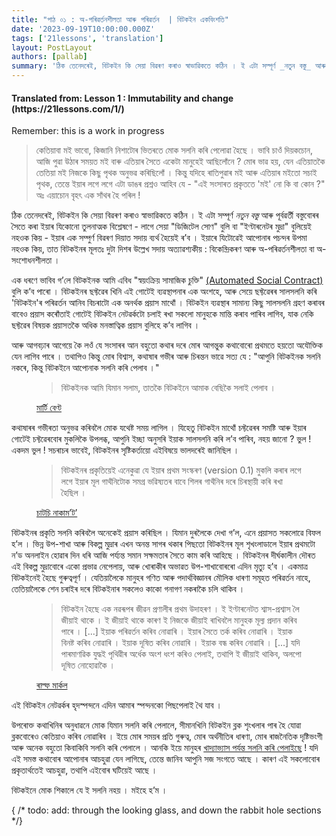 ```yaml
---
title: "পাঠ ০১ : অ-পৰিৱৰ্তনশীলতা আৰু পৰিৱৰ্তন  | বিটকইন একবিংশতি"
date: '2023-09-19T10:00:00.000Z'
tags: ['21lessons', 'translation']
layout: PostLayout
authors: [pallab]
summary: 'ঠিক তেনেদৰেই, বিটকইন কি সেয়া বিৱৰণ কৰাও স্বাভাৱিকতে কঠিন । ই এটা সম্পূৰ্ণ _নতুন বস্তু_ আৰু পূৰ্বৱৰ্তী বস্তুবোৰৰ সৈতে কৰা ইয়াৰ যিকোনো তুলনাত্মক বিশ্লেষণে - লাগে সেয়া "ডিজিটেল সোণ" বুলি বা "ইণ্টাৰনেটৰ মুদ্ৰা" বুলিয়েই নহওক কিয় - ইয়াৰ এক সম্পুৰ্ণ বিৱৰণ দিয়াত সদায় ব্যৰ্থ হৈয়েই ৰ’ব ।...'
---
```


<div style={{textAlign:"center"}}>
    <h4> Translated from: Lesson 1 : Immutability and change (https://21lessons.com/1/) </h4>
    <p style={{color:"red"}}> Remember: this is a work in progress </p>
</div>

> কেতিয়াবা মই ভাবো, কিজানি নিশাটোৰ ভিতৰতে মোক সলনি কৰি পেলোৱা হৈছে ।
> ভাবি চাওঁ দিয়কচোন, আজি পুৱা উঠাৰ সময়ত মই বাৰু এতিয়াৰ সৈতে একেটা মানুহেই আছিলোঁনে ?
> মোৰ ভাৱ হয়, যেন এতিয়াতকৈ তেতিয়া মই নিজকে কিছু পৃথক অনুভৱ কৰিছিলোঁ ।
> কিন্তু যদিহে ৰাতিপুৱাৰ মই আৰু এতিয়াৰ মইতো সচাই পৃথক, তেন্তে ইয়াৰ লগে লগে এটা ডাঙৰ প্ৰশ্নও আহিব যে - "এই সংসাৰত প্ৰকৃততে 'মই' নো কি বা কোন ?"
> অঃ এয়াচোন বৃহৎ এক সাঁথৰ হৈ পৰিল !

ঠিক তেনেদৰেই, বিটকইন কি সেয়া বিৱৰণ কৰাও স্বাভাৱিকতে কঠিন ।
ই এটা সম্পূৰ্ণ _নতুন বস্তু_ আৰু পূৰ্বৱৰ্তী বস্তুবোৰৰ সৈতে কৰা ইয়াৰ যিকোনো তুলনাত্মক বিশ্লেষণে - লাগে সেয়া "ডিজিটেল সোণ" বুলি বা "ইণ্টাৰনেটৰ মুদ্ৰা" বুলিয়েই নহওক কিয় - ইয়াৰ এক সম্পুৰ্ণ বিৱৰণ দিয়াত সদায় ব্যৰ্থ হৈয়েই ৰ’ব ।
ইয়াৰে যিটোৱেই আপোনাৰ পচন্দৰ উপমা নহওক কিয়, তাত বিটকইনৰ মূলতঃ দুটা দিশৰ উল্লেখ সদায় অত্যাৱশ্যকীয় : বিকেন্দ্ৰিকৰণ আৰু অ-পৰিৱৰ্তনশীলতা বা অ-সংশোধনশীলতা ।

এক ধৰণে ভাবিব গ’লে বিটকইনক আমি এবিধ "স্বয়ংক্ৰিয় সামাজিক চুক্তি" [(Automated Social Contract)](https://medium.com/s/story/bitcoins-social-contract-1f8b05ee24a9) বুলি ক’ব পাৰো ।
বিটকইনৰ ছফ্টৱেৰ খিনি এই গোটেই ব্যৱস্থাপনাৰ এক অংশহে, আৰু সেয়ে ছফ্টৱেৰৰ সালসলনি কৰি 'বিটকইন'ৰ পৰিৱৰ্তন আনিব বিচৰাটো এক অনৰ্থক প্ৰয়াস মাথোঁ ।
বিটকইন ব্যৱস্থাৰ সামান্য কিছু সালসলনি গ্ৰহণ কৰাবৰ বাবেও প্ৰয়াস কৰোঁতাই গোটেই বিটকইন নেটৱৰ্কটো চলাই ৰখা সকলো মানুহকে মান্তি কৰাব পাৰিব লাগিব, যাক নেকি ছফ্টৱেৰ বিষয়ক প্ৰয়াসতকৈ অধিক মনস্তাত্বিক প্ৰয়াস বুলিহে ক’ব লাগিব ।

আৰু আগবঢ়াৰ আগেয়ে কৈ লওঁ যে সংসাৰৰ আন বহুতো কথাৰ দৰে মোৰ আগন্তুক কথাবোৰো প্ৰথমতে হয়তো অযৌক্তিক যেন লাগিব পাৰে ।
তথাপিও কিন্তু মোৰ বিশ্বাস, কথাষাৰ গভীৰ আৰু চিৰন্তন ভাৱে সত্য যে : "আপুনি বিটকইনক সলনি নকৰে, কিন্তু বিটকইনে আপোনাক সলনি কৰি পেলাব ।"

<figure>
  <blockquote>
    বিটকইনক আমি যিমান সলাম, তাতকৈ বিটকইনে আমাক বেছিকৈ সলাই পেলাব ।
  </blockquote>
  <figcaption> <a href="https://twitter.com/martybent" target="_blank"> মাৰ্টি বেণ্ট </a></figcaption>
</figure>


কথাষাৰৰ গভীৰতা অনুভৱ কৰিবলৈ মোক যথেষ্ট সময় লাগিল ।
যিহেতু বিটকইন মাথোঁ চফ্টৱেৰৰ সমষ্টি আৰু ইয়াৰ গোটেই চফ্টৱেৰবোৰ মুকলিকৈ উপলব্ধ, আপুনি ইচ্ছা অনুসৰি ইয়াক সালসলনি কৰি ল’ব পাৰিব, নহয় জানো ?
ভুল !
একদম ভুল !
সচৰাচৰ ভাবেই, বিটকইনৰ সৃষ্টিকৰ্তায়ো এইবিষয়ে ভালদৰেই জানিছিল ।

<figure>
  <blockquote>
    বিটকইনৰ প্ৰকৃতিয়েই এনেকুৱা যে ইয়াৰ প্ৰথম সংস্কৰণ (version 0.1) মুকলি কৰাৰ লগে লগে ইয়াৰ মূল গাথঁনিটোক সমগ্ৰ ভৱিষ্যতৰ বাবে শিলৰ গাথঁনিৰ দৰে চিৰস্থায়ী কৰি ৰখা হৈছিল ।
  </blockquote>
  <figcaption> <a href="https://bitcointalk.org/index.php?topic=195.msg1611#msg1611" target="_blank">চাটচি নাকাম’ট’</a></figcaption>
</figure>

বিটকইনৰ প্ৰকৃতি সলনি কৰিবলৈ অনেকেই প্ৰয়াস কৰিছিল ।
যিমান দুৰলৈকে দেখা গ’ল, এনে প্ৰয়াসত সকলোৱে বিফল হ’ল ।
ভিন্ন উপ-শাখা আৰু বিকল্প মুদ্ৰাৰ এখন অনন্ত সাগৰ থকাৰ পিছতো বিটকইনৰ মূল শৃখংলাডালে ইয়াৰ প্ৰথমটো ন’ড অনলাইন হোৱাৰ দিন ধৰি আজি পৰ্য্যন্ত সমান সক্ষমতাৰ সৈতে কাম কৰি আহিছে ।
বিটকইনৰ দীৰ্ঘকালীন দৌৰত এই বিকল্প মুদ্ৰাবোৰে একো প্ৰভাৱ নেপেলায়, আৰু খোৰাকীৰ অভাৱত উপ-শাখাবোৰৰো এদিন মৃত্যু হ’ব ।
একমাত্ৰ বিটকইনেই হৈছে গুৰুত্বপূৰ্ণ ।
যেতিয়ালৈকে মানুহৰ গণিত আৰু পদাৰ্থবিজ্ঞানৰ মৌলিক ধাৰণা সমূহত পৰিৱৰ্তন নাহে, তেতিয়ালৈকে শেন চৰাইৰ দৰে বিটকইনাৰ সকলেও কাকো গনাগণ নকৰাকৈ চলি থাকিব ।


<figure>
  <blockquote>
    বিটকইন হৈছে এক নৱৰূপৰ জীৱন প্ৰণালীৰ প্ৰথম উদাহৰণ । ই ইণ্টাৰনেটত শ্বাস-প্ৰশ্বাস লৈ জীয়াই থাকে । ই জীয়াই থাকে কাৰণ ই নিজকে জীয়াই ৰাখিবলৈ মানুহক মূল্য প্ৰদান কৰিব পাৰে । [...] ইয়াক পৰিৱৰ্তন কৰিব নোৱাৰি । ইয়াৰ সৈতে তৰ্ক কৰিব নোৱাৰি । ইয়াক বিনষ্ট কৰিব নোৱাৰি । ইয়াক দূষিত কৰিব নোৱাৰি । ইয়াক বন্ধ কৰিব নোৱাৰি । [...] যদি পাৰমাণৱিক যুদ্ধই পৃথিৱীৰ অৰ্ধেক অংশ ধংশ কৰিও পেলাই, তথাপি ই জীয়াই থাকিব, অলপো দূষিত নোহোৱাকৈ ।
  </blockquote>
  <figcaption> <a href="http://merkle.com/papers/DAOdemocracyDraft.pdf" target="_blank">ৰাল্ফ মাৰ্কল</a></figcaption>
</figure>

এই বিটকইন নেটৱৰ্কৰ হৃদস্পন্দনে এদিন আমাৰ স্পন্দনকো পিছপেলাই থৈ যাব ।

উপৰোক্ত কথাখিনিৰ অনুধাৱনে মোক যিমান সলনি কৰি পেলালে, সীমানখিনি বিটকইন ব্লক শৃংখলাৰ পাৰ হৈ যোৱা ব্লকবোৰেও কেতিয়াও কৰিব নোৱাৰিব ।
ইয়ে মোৰ সময়ৰ প্ৰতি গুৰুত্ব, মোৰ অৰ্থনীতিৰ ধাৰণা, মোৰ ৰাজনৈতিক দৃষ্টিভংগী আৰু অনেক বহুতো কিবাকিবি সলনি কৰি পেলালে ।
আনকি ইয়ে মানুহৰ [খাদ্যাভ্যাস পৰ্যন্ত সলনি কৰি পেলাইছে](https://motherboard.vice.com/en_us/article/ne74nw/inside-the-world-of-the-bitcoin-carnivores) !
যদি এই সমস্ত কথাবোৰ আপোনাৰ আচহুৱা যেন লাগিছে, তেন্তে জানিব আপুনি সজ সংগতে আছে ।
কাৰণ এই সকলোবোৰ প্ৰকৃতাৰ্থতেই আচহুৱা, তথাপি এইবোৰ ঘটিয়েই আছে ।

বিটকইনে মোক শিকালে যে ই সলনি নহয় । মইহে হ’ম ।

{ /* todo: add: through the looking glass, and down the rabbit hole sections */}
